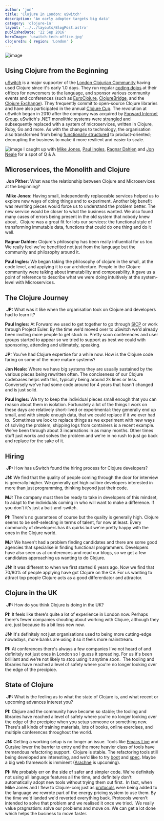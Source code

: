 ```yaml
---
author: 'jon'
title: 'Clojure In London: uSwitch'
description: 'An early adopter targets big data'
category: 'clojure-in'
layout: '../../layouts/BlogPost.astro'
publishedDate: '22 Sep 2016'
heroImage: 'uswitch-tech-office.jpg'
clojureIn: { region: 'London' }
---
```




<Image alt='image' width={300} src={us} />

## Using Clojure from the Beginning

[uSwitch](https://www.uswitch.com) is a major supporter of the [London Clojurian Community](http://www.londonclojurians.org/) having used Clojure since it's
early 1.0 days. They run regular [coding dojos](http://www.londonclojurians.org/coding-dojos/) at their offices for
newcomers to the language, and sponsor various community events and conferences
(such as [EuroClojure](http://euroclojure.org/), [ClojureBridge](http://www.clojurebridge.org/), and the [Clojure Exchange](https://skillsmatter.com/conferences/6861-clojure-exchange-2015)).
They frequently commit to open-source Clojure libraries and have also participated in the annual [Clojure Cup](https://twitter.com/clojurecup). The revolution at uSwitch began in 2010 after the company was acquired by [Forward Internet Group](http://forward.co.uk/). uSwitch's .NET monolithic systems were
[strangled](http://www.martinfowler.com/bliki/StranglerApplication.html) and
subsequently replaced with a system of microservices, written in Clojure, Ruby,
Go and more. ​As with the changes to technology, the organisation also
transformed from being [functionally structured](https://en.wikipedia.org/wiki/Organizational_structure#Functional_structure)
to product-oriented; decoupling the business to make it more resilient and easier to scale.


<Image alt='image' width={500} src={doj} />​ I caught up with [Mike
Jones](https://twitter.com/michael_jones), [Paul
Ingles](https://twitter.com/pingles), [Ragnar Dahlen](https://twitter.com/ragge)
and [Jon Neale](https://twitter.com/jon_neale) for a spot of Q & A.

## Microservices, the Monolith and Clojure

​
**Jon Pither:** What was the relationship between Clojure and
Microservices at the beginning?

​
**Mike Jones:** Having small, independently replaceable services helped us
to explore new ways of doing things and to experiment. Another big
benefit was rewriting pieces would force us to understand the problem
better. The new service would be closer to what the business wanted. We
also found many cases of errors being present in the old system that
nobody knew about.
​
Clojure was a great fit for lots our services: the functional style of
transforming immutable data, functions that could do one thing and do it
well.
​

**Ragnar Dahlen:** Clojure's philosophy has been really influential for us
too. We really feel we've benefited not just from the language but the
community and philosophy around it.
​

**Paul Ingles:** We began taking the philosophy of clojure in the small,
at the code level, and applying it to our architecture. People in the
Clojure community were talking about immutability and composability, it
gave us a point of reference to describe what we were doing intuitively
at the system-level with Microservices.
​

## The Clojure Journey

​
**JP:** What was it like when the organisation took on Clojure and
developers had to learn it?
​

**Paul Ingles:** At Forward we used to get together to go through
[SICP](http://web.mit.edu/alexmv/6.037/sicp.pdf) or work through Project
Euler. By the time we'd moved over to uSwitch we'd already been inviting
more people to get stuck in. Pretty soon conferences and user groups
started to appear so we tried to support as best we could with
sponsoring, attending and ultimately, speaking.
​

**JP:** You've had Clojure expertise for a while now. How is the Clojure
code faring on some of the more mature systems?
​

**Jon Neale:** Where we have big systems they are usually sustained by the
various pieces being rewritten often. The conciseness of our Clojure
codebases helps with this, typically being around 2k lines or less.
​
Conversely we've had some code around for 4 years that hasn't changed
and is just solid.
​

**Paul Ingles:** We try to keep the individual pieces small enough that
you can reason about them in isolation. Fortunately a lot of the things
I work on these days are relatively short-lived or experimental: they
generally end up small, and with simple enough data, that we could
replace if it we ever had to.
​
Sometimes we look to replace things as we experiment with new ways of
solving the problem, shipping logs from containers is a recent example.
We've been through about 3 incarnations in as many months. Other times
stuff just works and solves the problem and we're in no rush to just go
back and replace for the sake of it.
​

## Hiring

​
**JP:** How has uSwitch found the hiring process for Clojure developers?
​

**JN:** We find that the quality of people coming through the door for
interview is generally higher. We generally get high calibre developers
interested in more than just programming, thinking beyond just their
code.
​

**MJ:** The company must then be ready to take in developers of this
mindset, to adapt to the individuals coming in who will want to make a
difference. If you don't it's just a bait-and-switch.
​

**PI:** There's no guarantees of course but the quality is generally high.
Clojure seems to be self-selecting in terms of talent, for now at least.
Every community of developers has its quirks but we're pretty happy with
the ones in the Clojure world.
​

**MJ:** We haven't had a problem finding candidates and there are some
good agencies that specialise in finding functional programmers.
Developers have also seen us at conferences and read our blogs, so we
get a few candidates approaching us wanting to do Clojure.
​

**JN:** It was different to when we first started 6 years ago. Now we find
that 70/80% of people applying have got Clojure on the CV. For us
wanting to attract top people Clojure acts as a good differentiator and
attractor.
​

## Clojure in the UK

​
**JP:** How do you think Clojure is doing in the UK?
​

**PI:** It feels like there's quite a lot of experience in London now.
Perhaps there's fewer companies shouting about working with Clojure,
although they are, just because its a bit less new now.
​

**JN:** It's definitely not just organisations used to being more
cutting-edge nowadays, more banks are using it so it feels more
mainstream.
​

**PI:** At conferences there's always a few companies I've not heard of
and definitely not just ones in London so I guess it spreading. For us
it's been brilliant and we're not likely to stop using it anytime soon.
​
The tooling and libraries have reached a level of safety where you're no
longer looking over the edge of the precipice.
​

## State of Clojure

​
**JP:** What is the feeling as to what the state of Clojure is, and what
recent or upcoming advances interest you?
​

**PI:** Clojure and the community have become so stable; the tooling and
libraries have reached a level of safety where you're no longer looking
over the edge of the precipice when you setup someone or something new.
There's all kinds of training materials, lots of books, online
exercises, and multiple conferences throughout the world.
​

**JN:** Getting a working setup is no longer an issue. Tools like [Emacs Live](https://github.com/overtone/emacs-live) and
[Cursive](https://cursive-ide.com/) lower the barrier to entry and the
more heavier class of tools have tremendous refactoring support.
​
Clojure is stable. The refactoring tools still being developed are
interesting, and we'd like to try [boot](http://boot-clj.com/) and
[spec](https://clojure.org/about/spec). Maybe a big web framework is
imminent
([Arachne](https://www.kickstarter.com/projects/1346708779/arachne-rapid-web-development-for-clojure)
is upcoming).
​

**PI:** We probably err on the side of safer and simpler code. We're
definitely not using all language features all the time, and definitely
don't automatically adopt new tools without trying them out first.
​
In fact, when Mike Jones and I flew to Clojure-conj just as
[protocols](http://clojure.org/reference/protocols) were being added to
the language we rewrote part of the energy pricing system to use them.
By the time we'd landed we'd reverted everything back. Protocols weren't
intended to solve that problem and we realised it once we tried.
​
We really value pragmatism: solve our problems and move on. We can get a
lot done which helps the business to move faster.
